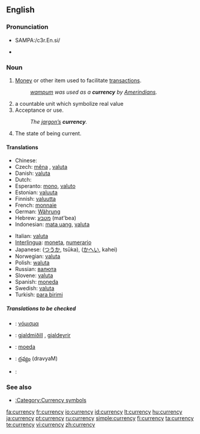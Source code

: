 ==English==

{{wikipedia}}

===Pronunciation===
*{{US}} SAMPA:/c3r.En.si/
*{{audio|en-us-currency.ogg|Audio (US)}}

===Noun===
{{en-noun|currencies|-}}

# [[Money]] or other item used to facilitate [[transaction]]s.
#: ''[[wampum]] was used as a '''currency''' by [[Amerindian]]s.''
# a countable unit which symbolize real value
# Acceptance or use.
#: ''The [[jargon|jargon’s]] '''currency'''.''
# The state of being current.

====Translations====
{{trans-top|money or other item used to facilitate transactions}}
*Chinese: {{zh-ts|貨幣|货币}}
*Czech: [[měna]] {{f}}, [[valuta]] {{f}}
*Danish: [[valuta]]
*Dutch: {{t-|nl|munteenheid|f}}
*Esperanto: [[mono]], [[valuto]]
*Estonian: [[valuuta]]
*Finnish: [[valuutta]]
*French: [[monnaie]] {{f}}
*German: [[Währung]] {{f}}
*Hebrew: [[מטבע]] (mat'bea) {{m}}
*Indonesian: [[mata uang]], [[valuta]]
{{trans-mid}}
*Italian: [[valuta]]
*[[Interlingua]]: [[moneta]], [[numerario]]
*Japanese: {{Jpan|[[通貨]]}} ([[つうか]], tsūka), {{Jpan|[[貨幣]]}} ([[かへい]], kahei)
*Norwegian: [[valuta]]
*Polish: [[waluta]] {{f}}
*Russian: [[валюта]]
*Slovene: [[valuta]] {{f}}
*Spanish: [[moneda]] {{f}}
*Swedish: [[valuta]]
*Turkish: [[para birimi]]
{{trans-bottom}}

=====Translations to be checked=====
{{checktrans}}
<!--added {{ttbc}}s here.-->
{{trans-top|to be checked}}
*{{ttbc|Greek}}: [[νόμισμα]] {{n}}
*{{ttbc|Icelandic}}: [[gjaldmiðill]] {{m}}, [[gjaldeyrir]] {{m}}
{{trans-mid}}
*{{ttbc|Portuguese}}: [[moeda]] {{f}}
*{{ttbc|Telugu}}: [[ద్రవ్యం]] (dravyaM)
*{{ttbc|Thai}}: {{THchar|[[เงินตรา]]}}
{{trans-bottom}}

===See also===
*[[:Category:Currency symbols]]

[[fa:currency]]
[[fr:currency]]
[[io:currency]]
[[id:currency]]
[[lt:currency]]
[[hu:currency]]
[[ja:currency]]
[[pt:currency]]
[[ru:currency]]
[[simple:currency]]
[[fi:currency]]
[[ta:currency]]
[[te:currency]]
[[vi:currency]]
[[zh:currency]]